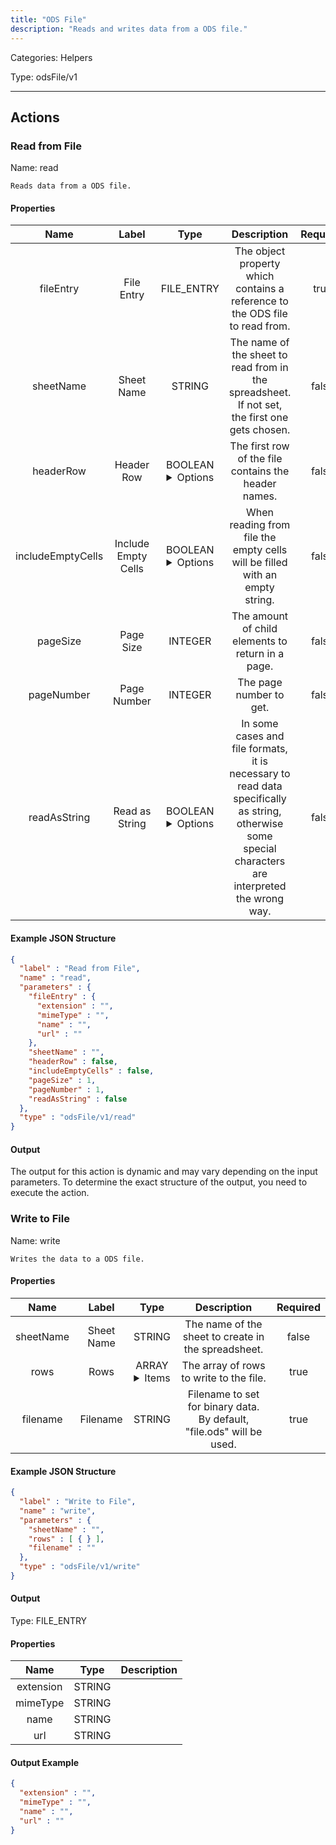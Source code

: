 ```yaml
---
title: "ODS File"
description: "Reads and writes data from a ODS file."
---
```



Categories: Helpers


Type: odsFile/v1

<hr />



## Actions


### Read from File
Name: read

`Reads data from a ODS file.`

#### Properties

|      Name       |      Label     |     Type     |     Description     | Required |
|:---------------:|:--------------:|:------------:|:-------------------:|:--------:|
| fileEntry | File Entry | FILE_ENTRY | The object property which contains a reference to the ODS file to read from. | true |
| sheetName | Sheet Name | STRING | The name of the sheet to read from in the spreadsheet. If not set, the first one gets chosen. | false |
| headerRow | Header Row | BOOLEAN <details> <summary> Options </summary> true, false </details> | The first row of the file contains the header names. | false |
| includeEmptyCells | Include Empty Cells | BOOLEAN <details> <summary> Options </summary> true, false </details> | When reading from file the empty cells will be filled with an empty string. | false |
| pageSize | Page Size | INTEGER | The amount of child elements to return in a page. | false |
| pageNumber | Page Number | INTEGER | The page number to get. | false |
| readAsString | Read as String | BOOLEAN <details> <summary> Options </summary> true, false </details> | In some cases and file formats, it is necessary to read data specifically as string, otherwise some special characters are interpreted the wrong way. | false |

#### Example JSON Structure
```json
{
  "label" : "Read from File",
  "name" : "read",
  "parameters" : {
    "fileEntry" : {
      "extension" : "",
      "mimeType" : "",
      "name" : "",
      "url" : ""
    },
    "sheetName" : "",
    "headerRow" : false,
    "includeEmptyCells" : false,
    "pageSize" : 1,
    "pageNumber" : 1,
    "readAsString" : false
  },
  "type" : "odsFile/v1/read"
}
```

#### Output

The output for this action is dynamic and may vary depending on the input parameters. To determine the exact structure of the output, you need to execute the action.




### Write to File
Name: write

`Writes the data to a ODS file.`

#### Properties

|      Name       |      Label     |     Type     |     Description     | Required |
|:---------------:|:--------------:|:------------:|:-------------------:|:--------:|
| sheetName | Sheet Name | STRING | The name of the sheet to create in the spreadsheet. | false |
| rows | Rows | ARRAY <details> <summary> Items </summary> [&#123;&#125;] </details> | The array of rows to write to the file. | true |
| filename | Filename | STRING | Filename to set for binary data. By default, "file.ods" will be used. | true |

#### Example JSON Structure
```json
{
  "label" : "Write to File",
  "name" : "write",
  "parameters" : {
    "sheetName" : "",
    "rows" : [ { } ],
    "filename" : ""
  },
  "type" : "odsFile/v1/write"
}
```

#### Output



Type: FILE_ENTRY


#### Properties

|     Name     |     Type     |     Description     |
|:------------:|:------------:|:-------------------:|
| extension | STRING |  |
| mimeType | STRING |  |
| name | STRING |  |
| url | STRING |  |




#### Output Example
```json
{
  "extension" : "",
  "mimeType" : "",
  "name" : "",
  "url" : ""
}
```




